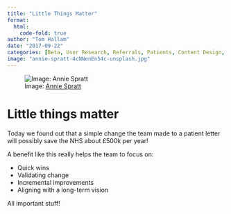 ```yaml
---
title: "Little Things Matter"
format:
  html:
    code-fold: true
author: "Tom Hallam"
date: "2017-09-22"
categories: [Beta, User Research, Referrals, Patients, Content Design, Interaction Design]
image: "annie-spratt-4cNNenEn54c-unsplash.jpg"
---
```


![Image: [Annie Spratt](https://unsplash.com/photos/4cNNenEn54c){.external target="_blank"}](annie-spratt-4cNNenEn54c-unsplash.jpg)


# Little things matter

Today we found out that a simple change the team made to a patient letter will possibly save the NHS about £500k per year!

A benefit like this really helps the team to focus on:

* Quick wins
* Validating change
* Incremental improvements
* Aligning with a long-term vision


All important stuff!